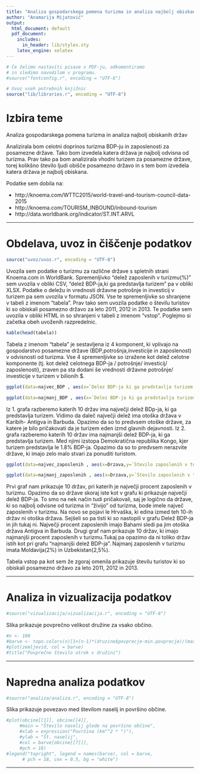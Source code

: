 ```yaml
---
title: "Analiza gospodarskega pomena turizma in analiza najbolj obiskanih držav"
author: "Anamarija Mijatović"
output:
  html_document: default
  pdf_document:
    includes:
      in_header: lib/styles.sty
    latex_engine: xelatex
---
```


```r
# Če želimo nastaviti pisave v PDF-ju, odkomentiramo
# in sledimo navodilom v programu.
#source("fontconfig.r", encoding = "UTF-8")

# Uvoz vseh potrebnih knjižnic
source("lib/libraries.r", encoding = "UTF-8")
```

# Izbira teme
Analiza gospodarskega pomena turizma in analiza najbolj obiskanih držav

Analizirala bom celotni doprinos turizma BDP-ju in zaposlenosti za posamezne države. Tako bom izvedela katera država je najbolj odvisna od turizma. Prav tako pa bom analizirala vhodni turizem za posamezne države, torej kolikšno število ljudi obišče posamezno državo in s tem bom izvedela katera država je najbolj obiskana.

Podatke sem dobila na: 

* http://knoema.com/WTTC2015/world-travel-and-tourism-council-data-2015 
* http://knoema.com/TOURISM_INBOUND/inbound-tourism
* http://data.worldbank.org/indicator/ST.INT.ARVL

***

# Obdelava, uvoz in čiščenje podatkov

```r
source("uvoz/uvoz.r", encoding = "UTF-8")
```

Uvozila sem podatke o turizmu za različne države s spletnih strani Knoema.com in WorldBank. Spremenljivko "delež zaposlenih v turizmu(%)"  sem uvozila v obliki CSV, "delež BDP-ja,ki ga predstavlja turizem" pa v obliki XLSX. Podatke o deležu in vrednosti državne potrošnje in investicij v turizem pa sem uvozila v formatu JSON. Vse te spremenljivke so shranjene v tabeli z imenom "tabela". Prav tako sem uvozila podatke o številu turistov ki so obiskali posamezno državo za leto 2011, 2012 in 2013. Te podatke sem uvozila v obliki HTML in so shranjeni v tabeli z imenom  "vstop".
Poglejmo si začetka obeh uvoženih razpredelnic.

```r
kable(head(tabela))

```

Tabela z imenom "tabela" je sestavljena iz 4 komponent, ki vplivajo na gospodarstvo posamezne države (BDP,potrošnja,investicije in zaposlenost) v odvisnosti od turizma. Vse 4 spremenljivke so izražene kot delež celotne komponente (tj. kot delež celotnega BDP-ja / potrošnje/ investicij/ zaposlenosti), zraven pa sta dodani še vrednosti državne potrošnje/ investicije v turizem v bilionih $.

```r
ggplot(data=najvec_BDP , aes(x=`Delez BDP-ja ki ga predstavlja turizem (%)`,y=Drzava))+ geom_point(aes(size= `Delez BDP-ja ki ga predstavlja turizem (%)`),colour="red")
```








```r
ggplot(data=najmanj_BDP , aes(x=`Delez BDP-ja ki ga predstavlja turizem (%)`,y=Drzava)) + geom_point(aes(colour= `Delez BDP-ja ki ga predstavlja turizem (%)`),size=4)
```

Iz 1. grafa razberemo katerih 10 držav ima največji delež BDp-ja, ki ga predstavlja turizem. Vidimo da daleč največji delež ima otoška država v Karibih- Antigva in Barbuda. Opazimo da so to predvsem otoške države, za katere je bilo pričakovati da je turizem eden izmd glavnih dejavnosti.
Iz 2. grafa razberemo katerih 10 držav ima najmanjši delež BDP-ja, ki ga predstavlja turizem. Med njimi izstopa Demokratična republika Kongo, kjer turizem predstavlja le 1.8% BDP-ja. Opazimo da so to predvsem nerazvite države, ki imajo zelo malo stvari za ponuditi turistom.


```r
ggplot(data=najvec_zaposlenih , aes(x=Drzava,y=`Število zaposlenih v turizmu(%)`))+ geom_bar(stat = "identity",aes(fill=Drzava))
```


```r
ggplot(data=najmanj_zaposlenih , aes(x=Drzava,y=`Število zaposlenih v turizmu(%)`))+ geom_bar(stat = "identity",aes(fill=Drzava))

```

Prvi graf nam prikazuje 10 držav, pri katerih je največji procent zaposlenih v turizmu. Opazimo da so države skoraj iste kot v grafu ki prikazuje največji delež BDP-ja. To smo na nek način tudi pričakovali, saj je logično da države, ki so najbolj odvisne od turizma in "živijo" od turizma, bode imele največ zaposlenih v turizmu. Na novo se pojavi le Hrvaška, ki edina izmed teh 10-ih držav ni otoška država. Sejšeli so pa tisti ki so nastopili v grafu Delež BDP-ja in jih tukaj ni. Največji procent zaposlenih imajo Bahami sledi pa jim otoška država Antigva in Barbuda. 
Drugi graf nam prikazuje 10 držav, ki imajo najmanjši procent zaposlenih v turizmu.Tukaj pa opazimo da ni toliko držav istih kot pri grafu "najmanjši delež BDP-ja". Najmanj zaposlenih v turizmu imata Moldavija(2%) in Uzbekistan(2,5%).



Tabela vstop pa kot sem že zgoraj omenila prikazuje številu turistov ki so obiskali posamezno državo za leto 2011, 2012 in 2013.


***

# Analiza in vizualizacija podatkov

```r
#source("vizualizacija/vizualizacija.r", encoding = "UTF-8")
```

Slika \ref{fig:zemljevid} prikazuje povprečno velikost družine za vsako občino.

```r
#n <- 100
#barve <- topo.colors(n)[1+(n-1)*(druzine$povprecje-min.povprecje)/(max.povprecje-min.povprecje)]
#plot(zemljevid, col = barve)
#title("Povprečno število otrok v družini")
```

***

# Napredna analiza podatkov

```r
#source("analiza/analiza.r", encoding = "UTF-8")
```

Slika \ref{fig:graf} prikazuje povezavo med številom naselij in površino občine.

```r
#plot(obcine[[1]], obcine[[4]],
     #main = "Število naselij glede na površino občine",
     #xlab = expression("Površina (km"^2 * ")"),
     #ylab = "Št. naselij",
     #col = barve[obcine[[7]]],
     #pch = 18)
#legend("topright", legend = names(barve), col = barve,
      # pch = 18, cex = 0.5, bg = "white")
```

***